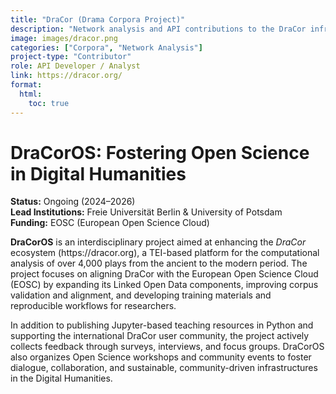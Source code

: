 ```yaml
---
title: "DraCor (Drama Corpora Project)"
description: "Network analysis and API contributions to the DraCor infrastructure."
image: images/dracor.png
categories: ["Corpora", "Network Analysis"]
project-type: "Contributor"
role: API Developer / Analyst
link: https://dracor.org/
format:
  html:
    toc: true
---
```


# DraCorOS: Fostering Open Science in Digital Humanities

**Status:** Ongoing (2024–2026)  
**Lead Institutions:** Freie Universität Berlin & University of Potsdam  
**Funding:** EOSC (European Open Science Cloud)

**DraCorOS** is an interdisciplinary project aimed at enhancing the *DraCor* ecosystem (https://dracor.org), a TEI-based platform for the computational analysis of over 4,000 plays from the ancient to the modern period. The project focuses on aligning DraCor with the European Open Science Cloud (EOSC) by expanding its Linked Open Data components, improving corpus validation and alignment, and developing training materials and reproducible workflows for researchers.

In addition to publishing Jupyter-based teaching resources in Python and supporting the international DraCor user community, the project actively collects feedback through surveys, interviews, and focus groups. DraCorOS also organizes Open Science workshops and community events to foster dialogue, collaboration, and sustainable, community-driven infrastructures in the Digital Humanities.

